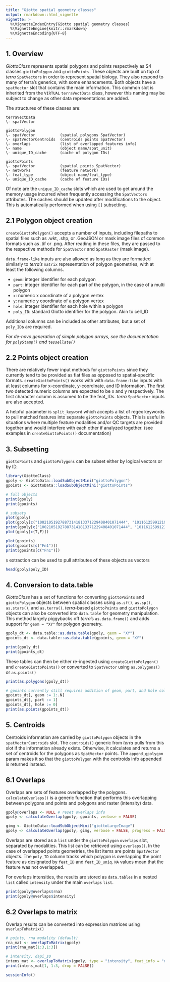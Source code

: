 ```yaml
---
title: "Giotto spatial geometry classes"
output: rmarkdown::html_vignette
vignette: >
  %\VignetteIndexEntry{Giotto spatial geometry classes}
  %\VignetteEngine{knitr::rmarkdown}
  %\VignetteEncoding{UTF-8}
---
```


## 1. Overview

*GiottoClass* represents spatial polygons and points respectively as S4 classes
`giottoPolygon` and `giottoPoints`. These objects are built on top of *terra*
`SpatVectors` in order to represent spatial biology. They also respond to many
of terra's generics, with some enhancements. Both objects have a
`spatVector` slot that contains the main information. This common slot is inherited
from the `VIRTUAL` `terraVectData` class, however this naming may be subject to
change as other data representations are added.


The structures of these classes are:

```
terraVectData
\- spatVector

giottoPolygon
\- spatVector           (spatial polygons SpatVector)
\- spatVectorCentroids  (centroids points SpatVector)
\- overlaps             (list of overlapped features info)
\- name                 (object name/spat_unit)
\- unique_ID_cache      (cache of polygon IDs)

giottoPoints
\- spatVector           (spatial points SpatVector)
\- networks             (feature network)
\- feat_type            (object name/feat_type)
\- unique_ID_cache      (cache of feature IDs)
```
Of note are the `unique_ID_cache` slots which are used to get around the memory
usage incurred when frequently accessing the `SpatVectors` attributes. The caches
should be updated after modifications to the object. This is automatically
performed when using `[]` subsetting.


## 2.1 Polygon object creation

`createGiottoPolygon()` accepts a number of inputs, including filepaths to spatial
files such as .wkt, .shp, or .GeoJSON or mask image files of common formats such
as .tif or .png. After reading in these files, they are passed to the respective
methods for `SpatVector` and `SpatRaster` (mask image).

`data.frame-like` inputs are also allowed as long as they are formatted similarly
to *terra's* `matrix` representation of polygon geometries, with at least the
following columns.

- `geom`: integer identifier for each polygon
- `part`: integer identifier for each part of the polygon, in the case of a multi polygon
- `x`: numeric x coordinate of a polygon vertex
- `y`: numeric y coordinate of a polygon vertex
- `hole`: integer identifier for each hole within a polygon
- `poly_ID`: standard Giotto identifier for the polygon. Akin to cell_ID

Additional columns can be included as other attributes, but a set of `poly_ID`s
are required.

*For de-novo generation of simple polygon arrays, see the documentation for
`polyStamp()` and `tessellate()`*

## 2.2 Points object creation

There are relatively fewer input methods for `giottoPoints` since they currently
tend to be provided as flat files as opposed to spatial-specific formats.
`createGiottoPoints()` works with 
with `data.frame-like` inputs with at least columns for x-coordinate, y-coordinate,
and ID information. The first two detected numeric columns are expected to be
x and y respectively. The first character column is assumed to be the feat_IDs.
*terra* `SpatVector` inputs are also accepted. 

A helpful parameter is `split_keyword` which accepts a list of regex keywords
to pull matched features into separate `giottoPoints` objects. This is useful
in situations where multiple feature modalities and/or QC targets are provided
together and would interfere with each other if analyzed together. (see examples
in `createGiottoPoints()` documentation)


## 3. Subsetting

`giottoPoints` and `giottoPolygons` can be subset either by logical vectors
or by ID.
```r
library(GiottoClass)
gpoly <- GiottoData::loadSubObjectMini("giottoPolygon")
gpoints <- GiottoData::loadSubObjectMini("giottoPoints")

# full objects
print(gpoly)
print(gpoints)

# subsets
plot(gpoly)
plot(gpoly[c("100210519278873141813371229408401071444", "101161259912191124732236989250178928032", "101488859781016188084173008420811094152")])
print(gpoly[c("100210519278873141813371229408401071444", "101161259912191124732236989250178928032", "101488859781016188084173008420811094152")])
plot(gpoly[c(T,F)])

plot(gpoints)
plot(gpoints[c("Fn1")])
print(gpoints[c("Fn1")])
```

`$` extraction can be used to pull attributes of these objects as vectors
```r
head(gpoly$poly_ID)
```

## 4. Conversion to data.table
*GiottoClass* has a set of functions for converting `giottoPoints` and `giottoPolygon`
objects between spatial classes using `as.sf()`, `as.sp()`, `as.stars()`, and
`as.terra()`.
*terra*-based `giottoPoints` and `giottoPolygon` objects can also
be converted into `data.table` for geometry manipulation. This method largely
piggybacks off *terra*'s `as.data.frame()` and adds support for `geom = "XY"`
for polygon geometry.

```r
gpoly_dt <- data.table::as.data.table(gpoly, geom = "XY")
gpoints_dt <- data.table::as.data.table(gpoints, geom = "XY")

print(gpoly_dt)
print(gpoints_dt)
```

These tables can then be either re-ingested using `createGiottoPolygon()` and
`createGiottoPoints()` or converted to `SpatVector` using `as.polygons()` or
`as.points()`
```r
print(as.polygons(gpoly_dt))

# gpoints currently still requires addition of geom, part, and hole cols
gpoints_dt[, geom := 1:.N]
gpoints_dt[, part := 1]
gpoints_dt[, hole := 0]
print(as.points(gpoints_dt))
```

## 5. Centroids
Centroids information are carried by `giottoPolygon` objects in the `spatVectorCentroids`
slot. The `centroids()` generic from *terra* pulls from this slot if the
information already exists. Otherwise, it calculates and returns a set of
centroids for the polygons as `SpatVector` points. The `append_gpolygon` param
makes it so that the `giottoPolygon` with the centroids info appended is returned
instead.


## 6.1 Overlaps
Overlaps are sets of features overlapped by the polygons. `calculateOverlaps()`
is a generic function that performs this overlapping between polygons and points
and polygons and raster (intensity) data.
```r
gpoly@overlaps <- NULL # reset overlaps info
gpoly <- calculateOverlap(gpoly, gpoints, verbose = FALSE)

gimg <- GiottoData::loadSubObjectMini("giottoLargeImage")
gpoly <- calculateOverlap(gpoly, gimg, verbose = FALSE, progress = FALSE)
```


Overlaps are stored as a `list` under the `giottoPolygon` `overlaps` slot,
separated by modalities. This list can be retrieved using `overlaps()`.
In the case of overlapped points geometries, the list items are points `SpatVector`
objects. The `poly_ID` column tracks which polygon is overlapping the point
feature as designated by `feat_ID` and `feat_ID_uniq`. `NA` values mean that
the feature was not overlapped.

For overlaps intensities, the results are stored as `data.tables` in a nested
`list` called `intensity` under the main `overlaps` `list`.
```r
print(gpoly@overlaps$rna)
print(gpoly@overlaps$intensity)
```

## 6.2 Overlaps to matrix
Overlap results can be converted into expression matrices using `overlapToMatrix()`
```r
# points, rna modality (default)
rna_mat <- overlapToMatrix(gpoly)
print(rna_mat[1:3,1:3])

# intensity, dapi_z0
intens_mat <- overlapToMatrix(gpoly, type = "intensity", feat_info = "dapi_z0")
print(intens_mat[1, 1:3, drop = FALSE])
```

```r
sessionInfo()
```

